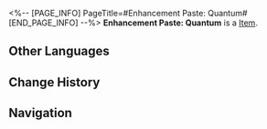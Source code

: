 <%-- [PAGE_INFO]
PageTitle=#Enhancement Paste: Quantum#
[END_PAGE_INFO] --%>
{{Item Infobox
|title       = Enhancement Paste: Quantum
|id          = 402014
|image       = Item Enhancement Paste- Quantum.png
|type        = 
|invCategory = Consumables
|rarity      = 3
|effect      = Upon use, increases Quantum DMG of all allies by 24% for the next battle.
|description = Apply it to the right weapon to boost combat effectiveness.
|source1     = [[Omni-Synthesizer]]
}}
{{Description|1=''"Half the effort, double the result."''}}
'''Enhancement Paste: Quantum''' is a [[Item]].

==Other Languages==
{{Other Languages
|en   = Enhancement Paste: Quantum
|zhs  = 强化膏：量子
|zht  = 強化膏：量子
|ja   = 強化軟膏：量子
|ko   = 강화 연고: 양자
|es   = Crema potenciadora: Cuántico
|fr   = Pâte de renforcement quantique
|ru   = Паста квантового усиления
|th   = Enhancement Paste: Quantum
|vi   = Kem Cường Hóa: Lượng Tử
|de   = Verbesserungspaste: Quanten
|id   = Enhancement Paste: Quantum
|pt   = Pasta de Aprimoramento: Quântico
}}

==Change History==
{{Change History|2.0}}

==Navigation==
{{Consumable Navbox}}